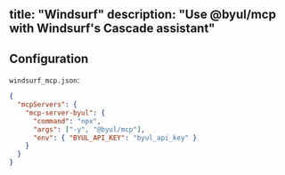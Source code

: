 title: "Windsurf"
description: "Use @byul/mcp with Windsurf's Cascade assistant"
---

## Configuration

`windsurf_mcp.json`:

```json
{
  "mcpServers": {
    "mcp-server-byul": {
      "command": "npx",
      "args": ["-y", "@byul/mcp"],
      "env": { "BYUL_API_KEY": "byul_api_key" }
    }
  }
}
```


